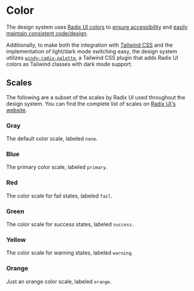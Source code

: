 
# Color

The design system uses [Radix UI colors](https://www.radix-ui.com/colors) to [ensure accessibility](https://www.radix-ui.com/docs/colors/tests) and [easily maintain consistent code/design](https://www.radix-ui.com/docs/colors/palette-composition/understanding-the-scale).

Additionally, to make both the integration with [Tailwind CSS](https://tailwindcss.com) and the implementation of light/dark mode switching easy, the design system utilizes [`windy-radix-palette`](https://github.com/brattonross/windy-radix-palette), a Tailwind CSS plugin that adds Radix UI colors as Tailwind classes with dark mode support.

## Scales

The following are a subset of the scales by Radix UI used throughout the design system. You can find the complete list of scales on [Radix UI's website](https://www.radix-ui.com/docs/colors/palette-composition/the-scales).

### Gray

The default color scale, labeled `none`.

<ColorScale scale="grayDark" />

### Blue

The primary color scale, labeled `primary`.

<ColorScale scale="blueDark" />

### Red

The color scale for fail states, labeled `fail`.

<ColorScale scale="redDark" />

### Green

The color scale for success states, labeled `success`.

<ColorScale scale="greenDark" />

### Yellow

The color scale for warning states, labeled `warning`.

<ColorScale scale="yellowDark" />

### Orange

Just an orange color scale, labeled `orange`.

<ColorScale scale="orangeDark" />

